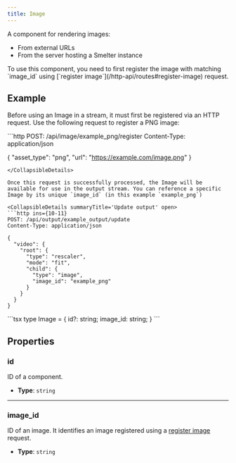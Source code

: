 ```yaml
---
title: Image
---
```


A component for rendering images:
- From external URLs
- From the server hosting a Smelter instance

<Aside> To use this component, you need to first register the image with matching `image_id` using [`register image`](/http-api/routes#register-image) request. </Aside>

## Example

Before using an Image in a stream, it must first be registered via an HTTP request. Use the following request to register a PNG image:

<CollapsibleDetails summaryTitle='Register PNG image' open>
```http
POST: /api/image/example_png/register
Content-Type: application/json

{
  "asset_type": "png",
  "url": "https://example.com/image.png"
}
```
</CollapsibleDetails>

Once this request is successfully processed, the Image will be available for use in the output stream. You can reference a specific Image by its unique `image_id` (in this example `example_png`)

<CollapsibleDetails summaryTitle='Update output' open>
```http ins={10-11}
POST: /api/output/example_output/update
Content-Type: application/json

{
  "video": {
    "root": {
      "type": "rescaler",
      "mode": "fit",
      "child": {
        "type": "image",
        "image_id": "example_png"
      }
    }
  }
}
```
</CollapsibleDetails>

<CollapsibleDetails summaryTitle='Type definitions'>
```tsx
type Image = {
  id?: string;
  image_id: string;
}
```
</CollapsibleDetails>


## Properties

### id
ID of a component.

- **Type**: `string`

---

### image_id
ID of an image. It identifies an image registered using a [register image](/http-api/routes#register-image) request.

- **Type**: `string`
